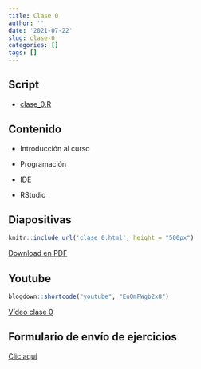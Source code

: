 ```yaml
---
title: Clase 0
author: ''
date: '2021-07-22'
slug: clase-0
categories: []
tags: []
---
```


## Script

- [clase_0.R](clase_0.R)

## Contenido 

- Introducción al curso

- Programación

- IDE

- RStudio

## Diapositivas

```r
knitr::include_url('clase_0.html', height = "500px")
```

[Download en PDF](clase_0.pdf)

## Youtube

```r
blogdown::shortcode("youtube", "EuOmFWgb2x8")
```

[Vídeo clase 0](https://www.youtube.com/embed/EuOmFWgb2x8)

## Formulario de envío de ejercicios

[Clic aquí](https://docs.google.com/forms/d/e/1FAIpQLSeaqJzOCMnPfJxpPS6Co9dpps7gHLaA5QaYlY21XAMGDDA9sg/viewform)
